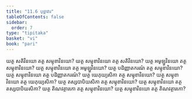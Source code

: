 ```yaml
---
title: "11.6 បុច្ឆាវារ"
tableOfContents: false
sidebar:
  order: 7
type: "tipitaka"
basket: "vi"
book: "pari"
---
```



<DynamicBreadcrumb />

<Division number="349" book="pari">

<Paragraph number="1734" book="pari">
យត្ថ សតិវិនយោ តត្ថ សម្មុខាវិនយោ? យត្ថ សម្មុខាវិនយោ តត្ថ សតិវិនយោ? យត្ថ អមូឡ្ហវិនយោ តត្ថ សម្មុខាវិនយោ? យត្ថ សម្មុខាវិនយោ តត្ថ អមូឡ្ហវិនយោ? យត្ថ បដិញ្ញាតករណំ តត្ថ សម្មុខាវិនយោ? យត្ថ សម្មុខាវិនយោ តត្ថ បដិញ្ញាតករណំ? យត្ថ យេភុយ្យសិកា តត្ថ សម្មុខាវិនយោ? យត្ថ សម្មុខាវិនយោ តត្ថ យេភុយ្យសិកា? យត្ថ តស្សបាបិយសិកា តត្ថ សម្មុខាវិនយោ? យត្ថ សម្មុខាវិនយោ តត្ថ តស្សបាបិយសិកា? យត្ថ តិណវត្ថារកោ តត្ថ សម្មុខាវិនយោ? យត្ថ សម្មុខាវិនយោ តត្ថ តិណវត្ថារកោ?
</Paragraph>
</Division>